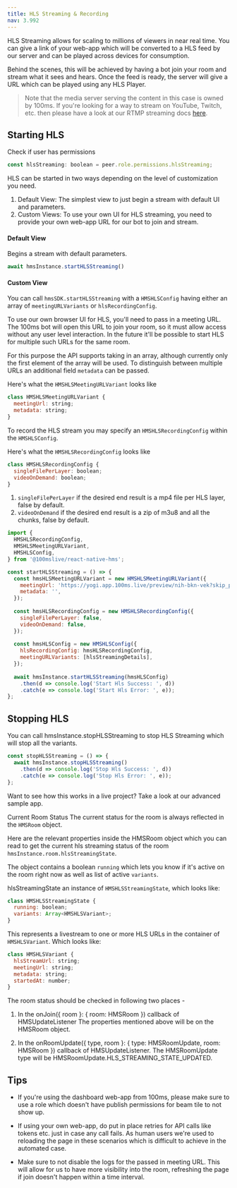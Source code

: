 ```yaml
---
title: HLS Streaming & Recording
nav: 3.992
---
```


HLS Streaming allows for scaling to millions of viewers in near real time. You can give a link of your web-app which will be converted to a HLS feed by our server and can be played across devices for consumption.

Behind the scenes, this will be achieved by having a bot join your room and stream what it sees and hears. Once the feed is ready, the server will give a URL which can be played using any HLS Player.

> Note that the media server serving the content in this case is owned by 100ms. If you're looking for a way to stream on YouTube, Twitch, etc. then please have a look at our RTMP streaming docs [here](recording).


## Starting HLS

Check if user has permissions
```js
const hlsStreaming: boolean = peer.role.permissions.hlsStreaming;
```
HLS can be started in two ways depending on the level of customization you need.

1. Default View: The simplest view to just begin a stream with default UI and parameters.
2. Custom Views: To use your own UI for HLS streaming, you need to provide your own web-app URL for our bot to join and stream.

#### Default View

Begins a stream with default parameters.

```js
await hmsInstance.startHLSStreaming()
```

#### Custom View
You can call `hmsSDK.startHLSStreaming` with a `HMSHLSConfig` having either an array of `meetingURLVariants` or `hlsRecordingConfig`.

To use our own browser UI for HLS, you'll need to pass in a meeting URL. The 100ms bot will open this URL to join your room, so
it must allow access without any user level interaction. In the future it'll be possible to start HLS for multiple such URLs for the same room.

For this purpose the API supports taking in an array, although currently only the first element of the array will be used. To distinguish between multiple URLs an additional field `metadata` can be passed.

Here's what the `HMSHLSMeetingURLVariant` looks like
```js
class HMSHLSMeetingURLVariant {
  meetingUrl: string;
  metadata: string;
}
```

To record the HLS stream you may specify an `HMSHLSRecordingConfig` within the `HMSHLSConfig`.

Here's what the `HMSHLSRecordingConfig` looks like
```js
class HMSHLSRecordingConfig {
  singleFilePerLayer: boolean;
  videoOnDemand: boolean;
}
```
1. `singleFilePerLayer` if the desired end result is a mp4 file per HLS layer, false by default.
2. `videoOnDemand` if the desired end result is a zip of m3u8 and all the chunks, false by default.

```js 
import {
  HMSHLSRecordingConfig,
  HMSHLSMeetingURLVariant,
  HMSHLSConfig,
} from '@100mslive/react-native-hms';

const startHLSStreaming = () => {
  const hmsHLSMeetingURLVariant = new HMSHLSMeetingURLVariant({
    meetingUrl: 'https://yogi.app.100ms.live/preview/nih-bkn-vek?skip_preview=true',
    metadata: '',
  });
  
  const hmsHLSRecordingConfig = new HMSHLSRecordingConfig({
    singleFilePerLayer: false,
    videoOnDemand: false,
  });
  
  const hmsHLSConfig = new HMSHLSConfig({
    hlsRecordingConfig: hmsHLSRecordingConfig,
    meetingURLVariants: [hlsStreamingDetails],
  });
  
  await hmsInstance.startHLSStreaming(hmsHLSConfig)
    .then(d => console.log('Start Hls Success: ', d))
    .catch(e => console.log('Start Hls Error: ', e));
};
```

## Stopping HLS
You can call hmsInstance.stopHLSStreaming to stop HLS Streaming which will stop all the variants.

```js 
const stopHLSStreaming = () => {  
  await hmsInstance.stopHLSStreaming()
    .then(d => console.log('Stop Hls Success: ', d))
    .catch(e => console.log('Stop Hls Error: ', e));
};
```
Want to see how this works in a live project? Take a look at our advanced sample app.

Current Room Status
The current status for the room is always reflected in the `HMSRoom` object.

Here are the relevant properties inside the HMSRoom object which you can read to get the current hls streaming status of the room `hmsInstance.room.hlsStreamingState`.

The object contains a boolean `running` which lets you know if it's active on the room right now as well as list of active `variants`.

hlsStreamingState an instance of `HMSHLSStreamingState`, which looks like:
```js
class HMSHLSStreamingState {
  running: boolean;
  variants: Array<HMSHLSVariant>;
}
```

This represents a livestream to one or more HLS URLs in the container of `HMSHLSVariant`. Which looks like:
```js
class HMSHLSVariant {
  hlsStreamUrl: string;
  meetingUrl: string;
  metadata: string;
  startedAt: number;
}
```


The room status should be checked in following two places -

1. In the onJoin({ room }: { room: HMSRoom }) callback of HMSUpdateListener The properties mentioned above will be on the HMSRoom object.

2. In the onRoomUpdate({ type, room }: { type: HMSRoomUpdate, room: HMSRoom }) callback of HMSUpdateListener. The HMSRoomUpdate type will be HMSRoomUpdate.HLS_STREAMING_STATE_UPDATED.

## Tips

* If you're using the dashboard web-app from 100ms, please make sure to use a role which doesn't have publish permissions for beam tile to not show up.

* If using your own web-app, do put in place retries for API calls like tokens etc. just in case any call fails. As human users we're used to reloading the page in these scenarios which is difficult to achieve in the automated case.

* Make sure to not disable the logs for the passed in meeting URL. This will allow for us to have more visibility into the room, refreshing the page if join doesn't happen within a time interval.
